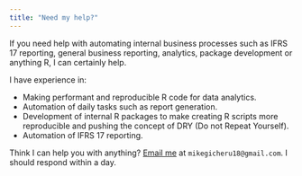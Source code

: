 ```yaml
---
title: "Need my help?"
---
```


If you need help with automating internal business processes such as IFRS 17 reporting, general business reporting, analytics, package development or anything R, I can certainly help.

I have experience in:

- Making performant and reproducible R code for data analytics.
- Automation of daily tasks such as report generation.
- Development of internal R packages to make creating R scripts more reproducible and pushing the concept of DRY (Do not Repeat Yourself).
- Automation of IFRS 17 reporting.

Think I can help you with anything? [Email me](mailto:mikegicheru18@gmail.com) at `mikegicheru18@gmail.com`. I should respond within a day.